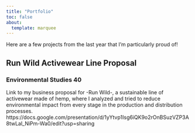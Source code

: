 ```yaml
---
title: "Portfolio"
toc: false
about: 
  template: marquee
---
```


Here are a few projects from the last year that I'm particularly proud of! 

## Run Wild Activewear Line Proposal 
### Environmental Studies 40

Link to my business proposal for -Run Wild-, a sustainable line of activewear made of hemp, where I analyzed and tried to reduce environmental impact from every stage in the production and distribution processes. 
https://docs.google.com/presentation/d/1yYtvp1Isg6iQK9o2rOnBSuzVZP3A8twLal_NiPm-Wa0/edit?usp=sharing



